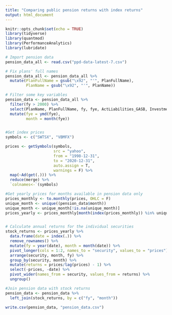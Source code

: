 ```yaml
---
title: "Comparing public pension returns with index returns"
output: html_document
---
```


```r
knitr::opts_chunk$set(echo = TRUE)
library(tidyverse)
library(quantmod)
library(PerformanceAnalytics)
library(lubridate)
```


```r
# Import pension data
pension_data_all <- read.csv("ppd-data-latest-7.csv")

# Fix plans' full names
pension_data_all <- pension_data_all %>% 
  mutate(PlanFullName = gsub("\x92", "'", PlanFullName),
         PlanName = gsub("\x92", "'", PlanName)) 

# Filter some key variables
pension_data <- pension_data_all %>% 
  filter(fy > 2000) %>% 
  select(PlanName, PlanFullName, fy, fye, ActLiabilities_GASB, InvestmentReturn_1yr) %>% 
  mutate(fye = ymd(fye),
         month = month(fye))


#Get index prices
symbols <- c("SWTSX", "VBMFX")

prices <- getSymbols(symbols,
                     src = "yahoo",
                     from = "1998-12-31",
                     to = "2020-12-31",
                     auto.assign = T,
                     warnings = F) %>% 
  map(~Ad(get(.))) %>% 
  reduce(merge) %>% 
  `colnames<-`(symbols)

#Get yearly prices for months available in pension data only
prices_monthly <- to.monthly(prices, OHLC = F)
unique_month <- unique((pension_data$month))
unique_month <- unique_month[!is.na(unique_month)]
prices_yearly <- prices_monthly[month(index(prices_monthly)) %in% unique_month]


# Calculate annual returns for the individual securities
stock_returns <- prices_yearly %>%
  data.frame(date = index(.)) %>%
  remove_rownames() %>%
  mutate(fy = year(date), month = month(date)) %>% 
  pivot_longer(cols = 1:2, names_to = "security", values_to = "prices") %>%
  arrange(security, month, fy) %>% 
  group_by(security, month) %>%
  mutate(returns = prices/lag(prices) - 1) %>%
  select(-prices, -date) %>%
  pivot_wider(names_from = security, values_from = returns) %>% 
  ungroup()

#Join pension data with stock returns
pension_data <- pension_data %>% 
  left_join(stock_returns, by = c("fy", "month"))

write.csv(pension_data, "pension_data.csv")

```

